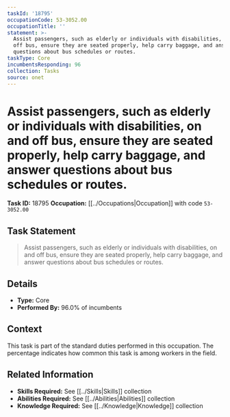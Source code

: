 ```yaml
---
taskId: '18795'
occupationCode: 53-3052.00
occupationTitle: ''
statement: >-
  Assist passengers, such as elderly or individuals with disabilities, on and
  off bus, ensure they are seated properly, help carry baggage, and answer
  questions about bus schedules or routes.
taskType: Core
incumbentsResponding: 96
collection: Tasks
source: onet
---
```

# Assist passengers, such as elderly or individuals with disabilities, on and off bus, ensure they are seated properly, help carry baggage, and answer questions about bus schedules or routes.

**Task ID:** 18795
**Occupation:** [[../Occupations|Occupation]] with code `53-3052.00`

## Task Statement

> Assist passengers, such as elderly or individuals with disabilities, on and off bus, ensure they are seated properly, help carry baggage, and answer questions about bus schedules or routes.

## Details

- **Type:** Core
- **Performed By:** 96.0% of incumbents

## Context

This task is part of the standard duties performed in this occupation. The percentage indicates how common this task is among workers in the field.

## Related Information

- **Skills Required:** See [[../Skills|Skills]] collection
- **Abilities Required:** See [[../Abilities|Abilities]] collection
- **Knowledge Required:** See [[../Knowledge|Knowledge]] collection
